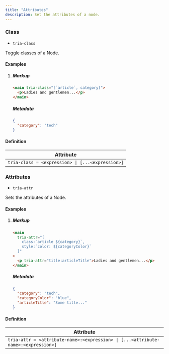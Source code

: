 ```yaml
---
title: "Attributes"
description: Set the attributes of a node.
---
```


### Class

- `tria-class`

Toggle classes of a Node.

#### Examples
1.  ##### Markup
    ```html
    <main tria-class="[`article`, category]">
      <p>Ladies and gentlemen...</p>
    </main>
    ```

    ##### Metadata
    ```json
    {
      "category": "tech"
    }
    ```

#### Definition
| Attribute                  |
| -------------------------- |
| `tria-class = <expression> \| [...<expression>]` |

### Attributes

- `tria-attr`

Sets the attributes of a Node.

#### Examples
1.  ##### Markup
    ```html
    <main
      tria-attr="[
        class:`article ${category}`,
        style:`color: ${categoryColor}`
      ]"
    >
      <p tria-attr="title:articleTitle">Ladies and gentlemen...</p>
    </main>
    ```

    ##### Metadata
    ```json
    {
      "category": "tech",
      "categoryColor": "blue",
      "articleTitle": "Some title..."
    }
    ```

#### Definition
| Attribute                  |
| -------------------------- |
| `tria-attr = <attribute-name>:<expression> \| [...<attribute-name>:<expression>]` |
